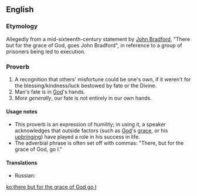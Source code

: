 ==English==

===Etymology===
Allegedly from a mid-sixteenth-century statement by [[w:John Bradford|John Bradford]], "There but for the grace of God, goes John Bradford", in reference to a group of prisoners being led to execution.

===Proverb===
{{head|en|proverb|head=[[there]] [[but]] [[for]] [[the]] [[grace]] [[of]] [[God]] [[go]] [[I]]}}

# A recognition that others' misfortune could be one's own, if it weren't for the blessing/kindness/luck bestowed by fate or the Divine.
# Man's fate is in [[God]]'s hands.
# ''More generally'', our fate is not entirely in our own hands.

====Usage notes====
* This proverb is an expression of humility; in using it, a speaker acknowledges that outside factors (such as [[God]]'s [[grace]], or his [[upbringing]]) have played a role in his success in life.
* The adverbial phrase is often set off with commas: "There, but for the grace of God, go I."

====Translations====
{{trans-top|man's fate is in God's hands}}
* Russian: {{t-|ru|все под Богом ходим|tr=|sc=Cyrl}}
{{trans-mid}}
{{trans-bottom}}

[[ko:there but for the grace of God go I]]